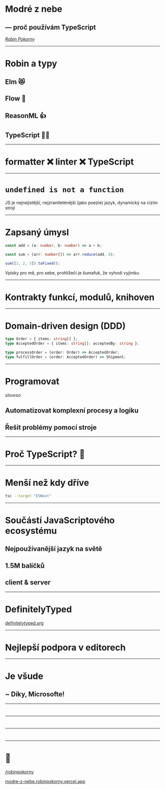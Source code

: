 

<Head>
  <title>Modré z nebe: proč používám TypeScript</title>
</Head>

# Modré z nebe

## — proč používám TypeScript

_[Robin Pokorny](https://robinpokorny.com)_

---

# Robin a typy

## Elm 😻

## Flow 🚀

## ReasonML 👍

## TypeScript 🤷‍♂️

---

# formatter ❌ linter ❌ TypeScript

---

# `undefined is not a function`

<Notes>
  JS je nejnejistější, nejzraniteténější (jako poezie) jazyk, dynamický na cizím
  stroji
</Notes>

---

# Zapsaný úmysl

```ts
const add = (a: number, b: number) => a + b;

const sum = (arr: number[]) => arr.reduce(add, 0);

sum([1, 2, 3]).toFixed();
```

<Notes>Vpisky pro mě, pro sebe, prohlížeči je šumafuk, že vyhodí vyjímku</Notes>

---

# Kontrakty funkcí, modulů, knihoven

---

# Domain-driven design (DDD)

```ts
type Order = { items: string[] };
type AcceptedOrder = { items: string[]; acceptedBy: string };

type processOrder = (order: Order) => AcceptedOrder;
type fulfillOrder = (order: AcceptedOrder) => Shipment;
```

---

# Programovat

_sloveso_

## Automatizovat komplexní procesy a logiku

## Řešit problémy pomocí stroje

---

# Proč TypeScript? 🤔

---

# Menší než kdy dříve

```sh
tsc --target "ESNext"
```

---

# Součástí JavaScriptového ecosystému

## Nejpoužívanější jazyk na světě

## 1.5M balíčků

## client & server

---

# DefinitelyTyped

<a href="https://definitelytyped.org/">definitelytyped.org</a>

---

# Nejlepší podpora v editorech

---

# Je všude

## ~ Díky, Microsofte!

---

#

---

#

---

#

---

# 👋

<a href="https://twitter.com/robinpokorny">/robinpokorny</a>

[modre-z-nebe.robinpokorny.vercel.app](https://modre-z-nebe.robinpokorny.vercel.app/#0)
